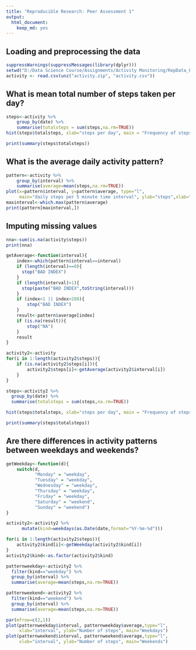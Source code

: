 ```yaml
---
title: "Reproducible Research: Peer Assessment 1"
output: 
  html_document:
    keep_md: yes
---
```



## Loading and preprocessing the data
```r
suppressWarnings(suppressMessages(library(dplyr)))
setwd("D:/Data Science Course/Assignments/Activity Monitoring/RepData_PeerAssessment1")
activity <- read.csv(unz("activity.zip", "activity.csv"))
```



## What is mean total number of steps taken per day?
```r
steps<-activity %>% 
    group_by(date) %>%
    summarise(totalsteps = sum(steps,na.rm=TRUE))
hist(steps$totalsteps, xlab="steps per day", main = "Frequency of steps per day")

print(summary(steps$totalsteps))
```


## What is the average daily activity pattern?
```r
pattern<-activity %>%
    group_by(interval) %>%
    summarise(average=mean(steps,na.rm=TRUE))
plot(x=pattern$interval, y=pattern$average, type="l",
     main="daily steps per 5 minute time interval", ylab="steps",xlab="time interval")
maxinterval<-which.max(pattern$average)
print(pattern[maxinterval,])
```

## Imputing missing values
```r
nna<-sum(is.na(activity$steps))
print(nna)

getAverage<-function(interval){
    index<-which(pattern$interval==interval)
    if (length(interval)==0){
      stop("BAD INDEX")  
    }
    if (length(interval)>1){
      stop(paste("BAD INDEX",toString(interval)))  
    }
    if (index<1 || index>288){
        stop("BAD INDEX")  
    }
    result<-pattern$average[index]
    if (is.na(result)){
        stop("NA")
    }
    result
}

activity2<-activity
for(i in 1:length(activity2$steps)){
    if (is.na(activity2$steps[i])){
        activity2$steps[i]<-getAverage(activity2$interval[i])
    }  
}

steps<-activity2 %>% 
  group_by(date) %>%
  summarise(totalsteps = sum(steps,na.rm=TRUE))

hist(steps$totalsteps, xlab="steps per day", main = "Frequency of steps per day \n NA's replaced")

print(summary(steps$totalsteps))
```


## Are there differences in activity patterns between weekdays and weekends?
```r
getWeekday<-function(d){
    switch(d,
           "Monday" = "weekday",
           "Tuesday" = "weekday",
           "Wednesday" = "weekday",
           "Thursday" = "weekday",
           "Friday" = "weekday",
           "Saturday" = "weekend",
           "Sunday" = "weekend")
}

activity2<-activity2 %>%
      mutate(kind=weekdays(as.Date(date,format="%Y-%m-%d"))) 

for(i in 1:length(activity2$steps)){
    activity2$kind[i]<-getWeekday(activity2$kind[i])  
}
activity2$kind<-as.factor(activity2$kind)

patternweekday<-activity2 %>%
  filter(kind=="weekday") %>%
  group_by(interval) %>%
  summarise(average=mean(steps,na.rm=TRUE))

patternweekend<-activity2 %>%
  filter(kind=="weekend") %>%
  group_by(interval) %>%
  summarise(average=mean(steps,na.rm=TRUE))

par(mfrow=c(2,1)) 
plot(patternweekday$interval, patternweekday$average,type="l",
     xlab="interval", ylab="Number of steps", main="Weekdays")
plot(patternweekend$interval, patternweekend$average,type="l",
     xlab="interval", ylab="Number of steps", main="Weekends")
```